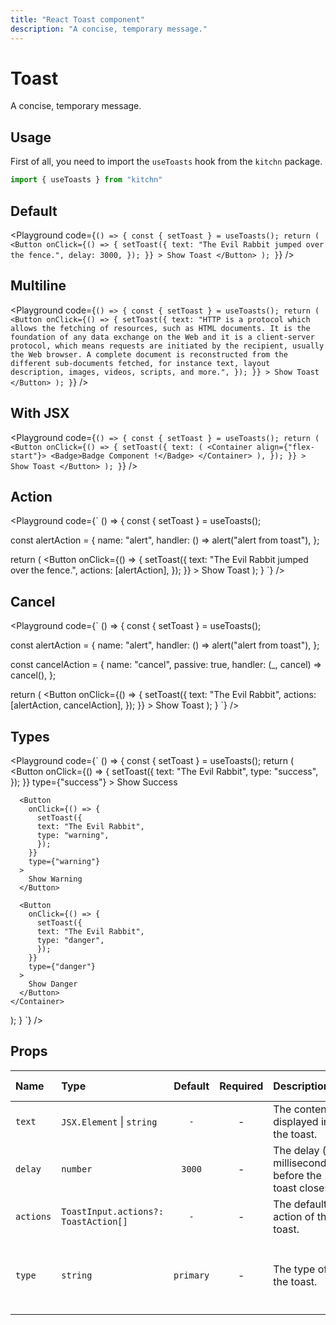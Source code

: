 ```yaml
---
title: "React Toast component"
description: "A concise, temporary message."
---
```



# Toast

A concise, temporary message.

## Usage

First of all, you need to import the `useToasts` hook from the `kitchn` package.

```js
import { useToasts } from "kitchn"
```

## Default

<Playground
  code={`
() => {
  const { setToast } = useToasts();
  return (
    <Button
    onClick={() => {
    setToast({
      text: "The Evil Rabbit jumped over the fence.",
      delay: 3000,
        });
      }}
    >
      Show Toast
    </Button>
  );
}
`}
/>

## Multiline

<Playground
  code={`
() => {
  const { setToast } = useToasts();
  return (
    <Button
    onClick={() => {
    setToast({
      text: "HTTP is a protocol which allows the fetching of resources, such as HTML documents. It is the foundation of any data exchange on the Web and it is a client-server protocol, which means requests are initiated by the recipient, usually the Web browser. A complete document is reconstructed from the different sub-documents fetched, for instance text, layout description, images, videos, scripts, and more.",
        });
      }}
    >
      Show Toast
    </Button>
  );
}
`}
/>

## With JSX

<Playground
  code={`
  () => {
  const { setToast } = useToasts();
  return (
    <Button
      onClick={() => {
        setToast({
        text: (
          <Container align={"flex-start"}>
            <Badge>Badge Component !</Badge>
          </Container>
          ),
        });
      }}
    >
      Show Toast
    </Button>
  );
}
`}
/>

## Action

<Playground
  code={`
  () => {
  const { setToast } = useToasts();

  const alertAction = {
    name: "alert",
    handler: () => alert("alert from toast"),
  };

  return (
    <Button
      onClick={() => {
        setToast({
        text: "The Evil Rabbit jumped over the fence.",
        actions: [alertAction],
        });
      }}
    >
      Show Toast
    </Button>
  );
}
`}
/>

## Cancel

<Playground
  code={`
  () => {
  const { setToast } = useToasts();

  const alertAction = {
    name: "alert",
    handler: () => alert("alert from toast"),
  };

  const cancelAction = {
    name: "cancel",
    passive: true,
    handler: (_, cancel) => cancel(),
  };

  return (
    <Button
      onClick={() => {
        setToast({
        text: "The Evil Rabbit",
        actions: [alertAction, cancelAction],
        });
      }}
    >
      Show Toast
    </Button>
  );
}
`}
/>

## Types

<Playground 
  code={`
  () => {
  const { setToast } = useToasts();
  return (
    <Container gap={10}>
      <Button
        onClick={() => {
          setToast({
          text: "The Evil Rabbit",
          type: "success",
          });
        }}
        type={"success"}
      >
        Show Success
      </Button>

      <Button
        onClick={() => {
          setToast({
          text: "The Evil Rabbit",
          type: "warning",
          });
        }}
        type={"warning"}
      >
        Show Warning
      </Button>
      
      <Button
        onClick={() => {
          setToast({
          text: "The Evil Rabbit",
          type: "danger",
          });
        }}
        type={"danger"}
      >
        Show Danger
      </Button>
    </Container>
  );
}
`}
/>

## Props

| Name | Type | Default | Required | Description | Accepted values |
| :--- | :--- | :-----: | :------: | :---------- | :-------------- |
| `text` | `JSX.Element` \| `string` | `-` | - | The content displayed in the toast. | - |
| `delay` | `number` | `3000` | - | The delay (in milliseconds) before the toast closes. | - |
| `actions` | `ToastInput.actions?: ToastAction[]` | `-` | - | The default action of the toast. | - |
| `type` | `string` | `primary` | - | The type of the toast. | `primary`, `secondary`, `info`, `success`, `warning`, `danger` |